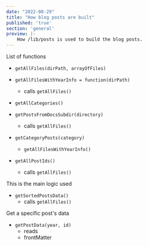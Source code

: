 ```yaml
---
date: "2022-08-29"
title: "How blog posts are built"
published: 'true'
section: 'general'
preview: |-
    How /lib/posts is used to build the blog posts.
---
```


List of functions

- `getAllFiles(dirPath, arrayOfFiles)`


- `getAllFilesWithYearInfo = function(dirPath)`
    - calls `getAllFiles()`

- `getAllCategories()` 

- `getPostsFromDocsSubdir(directory)`
    - calls `getAllFiles()`

- `getCategoryPosts(category)`
    - `getAllFilesWithYearInfo()`



- `getAllPostIds()`
    - calls `getAllFiles()`



This is the main logic used
- `getSortedPostsData()`
    - calls `getAllFiles()`





Get a specific post's data
- `getPostData(year, id)`
    - reads 
    - frontMatter
